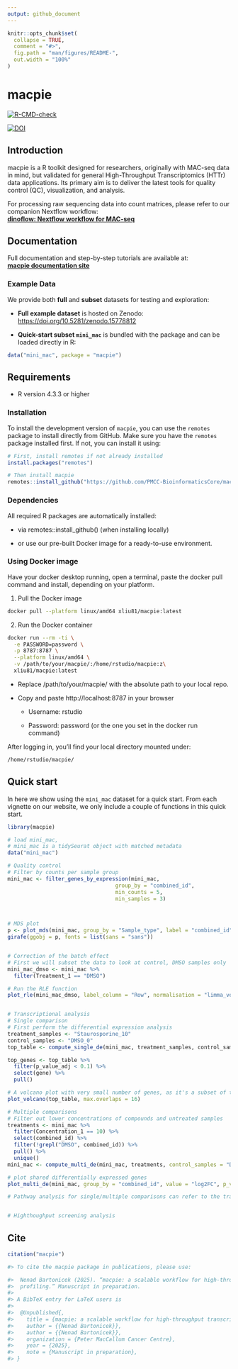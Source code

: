 ```yaml
---
output: github_document
---
```


<!-- README.md is generated from README.Rmd. Please edit that file -->

```r
knitr::opts_chunk$set(
  collapse = TRUE,
  comment = "#>",
  fig.path = "man/figures/README-",
  out.width = "100%"
)
```

# macpie


<!-- badges: start -->
[![R-CMD-check](https://github.com/PMCC-BioinformaticsCore/macpie/actions/workflows/r-cmd-check.yaml/badge.svg)](https://github.com/PMCC-BioinformaticsCore/macpie/actions/workflows/r-cmd-check.yaml)

[![DOI](https://zenodo.org/badge/DOI/10.5281/zenodo.15778812.svg)](https://doi.org/10.5281/zenodo.15778812)



<!-- badges: end -->

## Introduction 

macpie is a R toolkit designed for researchers, originally with MAC-seq data in mind, but validated for general High-Throughput Transcriptomics (HTTr) data applications. Its primary aim is to deliver the latest tools for quality control (QC), visualization, and analysis. 

For processing raw sequencing data into count matrices, please refer to our companion Nextflow workflow:  
[**dinoflow: Nextflow workflow for MAC-seq**](https://github.com/PMCC-BioinformaticsCore/dinoflow)


## Documentation

Full documentation and step-by-step tutorials are available at:  
[**macpie documentation site**](https://pmcc-bioinformaticscore.github.io/macpie/articles/macpie.html)




### Example Data

We provide both **full** and **subset** datasets for testing and exploration:

- **Full example dataset** is hosted on Zenodo:  
  [https://doi.org/10.5281/zenodo.15778812](https://doi.org/10.5281/zenodo.15778812)

- **Quick-start subset `mini_mac`** is bundled with the package and can be loaded directly in R:

```r
data("mini_mac", package = "macpie")
```

## Requirements

- R version 4.3.3 or higher


### Installation 

To install the development version of `macpie`, you can use the `remotes` package to install directly from GitHub. Make sure you have the `remotes` package installed first. If not, you can install it using:

``` r
# First, install remotes if not already installed
install.packages("remotes")

# Then install macpie
remotes::install_github("https://github.com/PMCC-BioinformaticsCore/macpie")
```

### Dependencies

All required R packages are automatically installed:

- via remotes::install_github() (when installing locally)

- or use our pre-built Docker image for a ready-to-use environment.


### Using Docker image

Have your docker desktop running, open a terminal, paste the docker pull command and install, depending on your platform.

1. Pull the Docker image

``` bash
docker pull --platform linux/amd64 xliu81/macpie:latest

```

2. Run the Docker container
``` bash
docker run --rm -ti \
  -e PASSWORD=password \
  -p 8787:8787 \
  --platform linux/amd64 \
  -v /path/to/your/macpie/:/home/rstudio/macpie:z\
  xliu81/macpie:latest
```

- Replace /path/to/your/macpie/ with the absolute path to your local repo.

- Copy and paste http://localhost:8787 in your browser

  - Username: rstudio
  
  - Password: password (or the one you set in the docker run command)


After logging in, you'll find your local directory mounted under:

``` bash
/home/rstudio/macpie/
```



## Quick start

In here we show using the `mini_mac` dataset for a quick start. From each vignette on our website, we only include a couple of functions in this quick start. 


``` r
library(macpie)

# load mini_mac, 
# mini_mac is a tidySeurat object with matched metadata
data("mini_mac")

# Quality control
# Filter by counts per sample group
mini_mac <- filter_genes_by_expression(mini_mac,
                                  group_by = "combined_id",
                                  min_counts = 5,
                                  min_samples = 3)



# MDS plot
p <- plot_mds(mini_mac, group_by = "Sample_type", label = "combined_id", n_labels = 30)
girafe(ggobj = p, fonts = list(sans = "sans"))


# Correction of the batch effect
# First we will subset the data to look at control, DMSO samples only
mini_mac_dmso <- mini_mac %>%
  filter(Treatment_1 == "DMSO")

# Run the RLE function
plot_rle(mini_mac_dmso, label_column = "Row", normalisation = "limma_voom")


# Transcriptional analysis
# Single comparison
# First perform the differential expression analysis
treatment_samples <- "Staurosporine_10"
control_samples <- "DMSO_0"
top_table <- compute_single_de(mini_mac, treatment_samples, control_samples, method = "limma_voom")

top_genes <- top_table %>%
  filter(p_value_adj < 0.1) %>%
  select(gene) %>%
  pull()

# A volcano plot with very small number of genes, as it's a subset of the full dataset 
plot_volcano(top_table, max.overlaps = 16)

# Multiple comparisons
# Filter out lower concentrations of compounds and untreated samples
treatments <- mini_mac %>%
  filter(Concentration_1 == 10) %>%
  select(combined_id) %>%
  filter(!grepl("DMSO", combined_id)) %>%
  pull() %>%
  unique()
mini_mac <- compute_multi_de(mini_mac, treatments, control_samples = "DMSO_0", method = "limma_voom", num_cores = 1)

# plot shared differentially expressed genes
plot_multi_de(mini_mac, group_by = "combined_id", value = "log2FC", p_value_cutoff = 0.01, direction="up", n_genes = 5, control = "DMSO_0", by="fc")

# Pathway analysis for single/multiple comparisons can refer to the transcriptional_analysis vignette


# Highthoughput screening analysis


```

## Cite

```r
citation("macpie")
```

```r 
#> To cite the macpie package in publications, please use:

#>  Nenad Bartonicek (2025). “macpie: a scalable workflow for high-throughput transcriptomic
#>  profiling.” Manuscript in preparation.
#> 
#> A BibTeX entry for LaTeX users is
#>
#>  @Unpublished{,
#>    title = {macpie: a scalable workflow for high-throughput transcriptomic profiling},
#>    author = {{Nenad Bartonicek}},
#>    author = {{Nenad Bartonicek}},
#>    organization = {Peter MacCallum Cancer Centre},
#>    year = {2025},
#>    note = {Manuscript in preparation},
#> }
```





